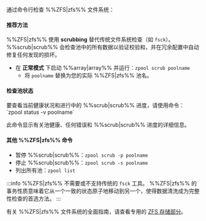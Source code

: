 通过命令行检查 %%ZFS|zfs%% 文件系统：

<h4>推荐方法</h4>

%%ZFS|zfs%% 使用 **scrubbing** 替代传统文件系统检查（如 `fsck`）。 %%scrub|scrub%% 会检查池中的所有数据以验证校验和，并在冗余配置中自动修复任何发现的损坏。

- 在 **正常模式** 下启动 %%array|array%% 并运行：`zpool scrub poolname`
  - 将 `poolname` 替换为您的实际 %%ZFS|zfs%% 池名。

<h4>检查池状态</h4>
要查看当前健康状况和进行中的 %%scrub|scrub%% 进度，请使用命令：`zpool status -v poolname`

此命令显示有关池健康、任何错误和 %%scrub|scrub%% 进度的详细信息。

<h4>其他 %%ZFS|zfs%% 命令</h4>

- 暂停 %%scrub|scrub%%：`zpool scrub -p poolname`
- 停止 %%scrub|scrub%%：`zpool scrub -s poolname`
- 列出所有池：`zpool list`

:::info
%%ZFS|zfs%% 不需要或不支持传统的 `fsck` 工具。 %%ZFS|zfs%% 的事务性质意味着它从一个一致的状态原子地移动到另一个，使得数据清洗成为完整性检查的首选方法。
:::

有关 %%ZFS|zfs%% 文件系统的全面指南，请查看专用的 [ZFS 存储部分](../../../advanced-configurations/optimize-storage/zfs-storage.mdx)。
